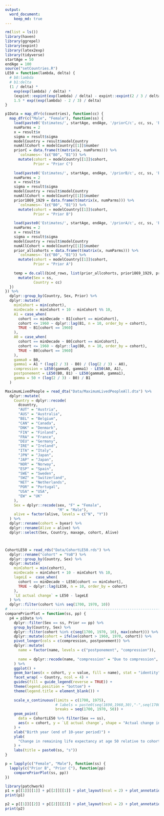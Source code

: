 ```yaml
---
output:
  word_document:
    keep_md: true
---
```




```r
rm(list = ls())
library(haven)
library(ggrepel)
library(expint)
library(latex2exp)
library(tidyverse)
startAge = 50
endAge = 100
source("setCountries.R")
LE50 = function(lambda, delta) {
  # b0:lambda
  # b1:delta
  (1 / delta) *
    exp(exp(lambda) / delta) *
    (expint::expint(exp(lambda) / delta) - expint::expint(2 / 3 / delta)) +
    1.5 * exp((exp(lambda) - 2 / 3) / delta)
}

p1Data = map_dfr(c(countries), function(cc) {
  map_dfr(c("Male", "Female"), function(ss) {
    load(paste0('Estimates/', startAge, endAge, '/priorC/c', cc, ss, 'B0B1var.rData'))
    numParms = 2
    x = result$x
    sigma = result$sigma
    modelCountry = result$modelCountry
    numAllCohort = modelCountry[[1]]$number
    priorC = data.frame(t(matrix(x, numParms))) %>%
      `colnames<-`(c("B0", "B1")) %>%
      mutate(cohort = modelCountry[[1]]$cohort,
             Prior = "Prior C")
    
    load(paste0('Estimates/', startAge, endAge, '/priorB/c', cc, ss, 'B0B1var.rData'))
    numParms = 2
    x = result$x
    sigma = result$sigma
    modelCountry = result$modelCountry
    numAllCohort = modelCountry[[1]]$number
    prior1869_1929 = data.frame(t(matrix(x, numParms))) %>%
      `colnames<-`(c("B0", "B1")) %>%
      mutate(cohort = modelCountry[[1]]$cohort,
             Prior = "Prior B")
    
    load(paste0('Estimates/', startAge, endAge, '/priorA/c', cc, ss, 'B0B1var.rData'))
    numParms = 2
    x = result$x
    sigma = result$sigma
    modelCountry = result$modelCountry
    numAllCohort = modelCountry[[1]]$number
    prior_allcohorts = data.frame(t(matrix(x, numParms))) %>%
      `colnames<-`(c("B0", "B1")) %>%
      mutate(cohort = modelCountry[[1]]$cohort,
             Prior = "Prior A")
    
    temp = do.call(bind_rows, list(prior_allcohorts, prior1869_1929, priorC)) %>%
      mutate(Sex = ss,
             Country = cc)
  })
}) %>%
  dplyr::group_by(Country, Sex, Prior) %>%
  dplyr::mutate(
    minCohort = min(cohort),
    minDecade = minCohort + 10 - minCohort %% 10,
    A1 = case_when(
      cohort == minDecade ~ B1[cohort == minCohort],
      cohort <= 1960 ~ dplyr::lag(B1, n = 10, order_by = cohort),
      TRUE ~ B1[cohort == 1960]
    ),
    A0 = case_when(
      cohort == minDecade ~ B0[cohort == minCohort],
      cohort <= 1960 ~ dplyr::lag(B0, n = 10, order_by = cohort),
      TRUE ~ B0[cohort == 1960]
    ),
    gamma0 = B0,
    gamma1 = A1 * (log(2 / 3) - B0) / (log(2 / 3) - A0),
    compression = LE50(gamma0, gamma1) - LE50(A0, A1),
    postponement = LE50(B0, B1) - LE50(gamma0, gamma1),
    gamma = 50 + (log(2 / 3) - B0) / B1
  )

MaximumLivedPeople = read_dta("Data/MaximumLivedPeopleAll.dta") %>%
  dplyr::mutate(
    Country = dplyr::recode(
      dcountry,
      "AUT" = "Austria",
      "AUS" = "Australia",
      "BEL" = "Belgium",
      "CAN" = "Canada",
      "DNK" = "Denmark",
      "FIN" = "Finland",
      "FRA" = "France",
      "DEU" = "Germany",
      "IRE" = "Ireland",
      "ITA" = "Italy",
      "JPN" = "Japan",
      "JAP" = "Japan",
      "NOR" = "Norway",
      "ESP" = "Spain",
      "SWE" = "Sweden",
      "SWZ" = "Switzerland",
      "NET" = "Netherlands",
      "POR" = "Portugal",
      "USA" = "USA",
      "EW" = "UK"
    ),
    Sex = dplyr::recode(sex, "F" = "Female",
                        "M" = "Male"),
    alive = factor(alive, levels = c("N", "Y"))
  ) %>%
  dplyr::rename(cohort = byear) %>%
  dplyr::rename(Alive = alive) %>%
  dplyr::select(Sex, Country, maxage, cohort, Alive)



CohortLE50 = read_rds("Data/CohortLE50.rds") %>%
  dplyr::rename("cohort" = "YoB") %>%
  dplyr::group_by(Country, Sex) %>%
  dplyr::mutate(
    minCohort = min(cohort),
    minDecade = minCohort + 10 - minCohort %% 10,
    lageLE =  case_when(
      cohort == minDecade ~ LE50[cohort == minCohort],
      TRUE ~ dplyr::lag(LE50, n = 10, order_by = cohort)
    ),
    `LE actual change` = LE50 - lageLE
  ) %>%
  dplyr::filter(cohort %in% seq(1700, 1970, 10))
# ------------------------------------------------------------------------------
comparePriorPlot = function(ss, pp) {
  p4 = p1Data %>%
    dplyr::filter(Sex == ss, Prior == pp) %>%
    group_by(Country, Sex) %>%
    dplyr::filter(cohort %in% c(seq(1700, 1970, 10), max(cohort))) %>%
    dplyr::mutate(cohort = ifelse(cohort > 1960, 1970, cohort)) %>%
    pivot_longer(cols = c(compression, postponement)) %>%
    dplyr::mutate(
      name = factor(name, levels = c("postponement", "compression")),
      
      name = dplyr::recode(name, "compression" = "Due to compression", "postponement" = "Due to postponement")
    ) %>%
    ggplot() +
    geom_bar(aes(x = cohort, y = value, fill = name), stat = "identity") +
    facet_wrap( ~ Country, ncol = 4) +
    guides(fill = guide_legend(reverse = TRUE)) +
    theme(legend.position = "bottom") +
    theme(legend.title = element_blank()) +
    
    scale_x_continuous(limits = c(1700, 1975),
                       # labels = paste0(seq(1690,1960,30),"-",seq(1700,1970,30)),
                       breaks = seq(1700, 1970, 50)) +
    geom_point(
      data = CohortLE50 %>% filter(Sex == ss),
      aes(x = cohort, y = `LE actual change`, shape = "Actual change in remaining life expectancy at 50")
    ) +
    xlab("Birth year (end of 10-year period)") +
    ylab(
      "Change in remaining life expectancy at age 50 relative to cohort born 10 years earlier (years)"
    ) +
    labs(title = paste0(ss, "s"))
}
```

```r
p = lapply(c("Female", "Male"), function(ss) {
  lapply(c("Prior B", "Prior C"), function(pp)
    comparePriorPlot(ss, pp))
})

library(patchwork)
p1 = p[[1]][[1]] + p[[2]][[1]] + plot_layout(ncol = 2) + plot_annotation(title = 'Prior B')
print(p1)
```

```r
p2 = p[[1]][[2]] + p[[2]][[2]] + plot_layout(ncol = 2) + plot_annotation(title = 'Prior C')
print(p2)
```


